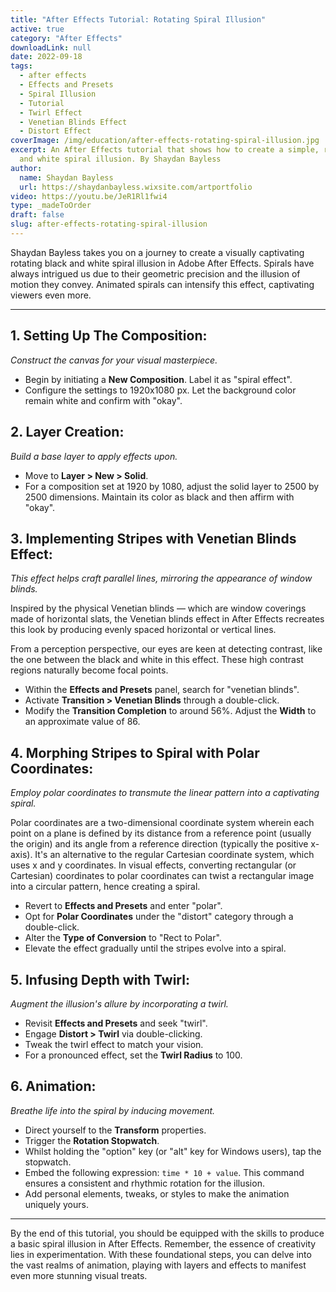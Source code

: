 ```yaml
---
title: "After Effects Tutorial: Rotating Spiral Illusion"
active: true
category: "After Effects"
downloadLink: null
date: 2022-09-18
tags:
  - after effects
  - Effects and Presets
  - Spiral Illusion
  - Tutorial
  - Twirl Effect
  - Venetian Blinds Effect
  - Distort Effect
coverImage: /img/education/after-effects-rotating-spiral-illusion.jpg
excerpt: An After Effects tutorial that shows how to create a simple, rotating black
  and white spiral illusion. By Shaydan Bayless
author:
  name: Shaydan Bayless
  url: https://shaydanbayless.wixsite.com/artportfolio
video: https://youtu.be/JeR1Rl1fwi4
type: _madeToOrder
draft: false
slug: after-effects-rotating-spiral-illusion
---
```


Shaydan Bayless takes you on a journey to create a visually captivating rotating black and white spiral illusion in Adobe After Effects. Spirals have always intrigued us due to their geometric precision and the illusion of motion they convey. Animated spirals can intensify this effect, captivating viewers even more.

---

## **1. Setting Up The Composition:**
*Construct the canvas for your visual masterpiece.*

- Begin by initiating a **New Composition**. Label it as "spiral effect".
- Configure the settings to 1920x1080 px. Let the background color remain white and confirm with "okay".

## **2. Layer Creation:**
*Build a base layer to apply effects upon.*

- Move to **Layer > New > Solid**.
- For a composition set at 1920 by 1080, adjust the solid layer to 2500 by 2500 dimensions. Maintain its color as black and then affirm with "okay".

## **3. Implementing Stripes with Venetian Blinds Effect:**
*This effect helps craft parallel lines, mirroring the appearance of window blinds.*

Inspired by the physical Venetian blinds — which are window coverings made of horizontal slats, the Venetian blinds effect in After Effects recreates this look by producing evenly spaced horizontal or vertical lines.

From a perception perspective, our eyes are keen at detecting contrast, like the one between the black and white in this effect. These high contrast regions naturally become focal points.

- Within the **Effects and Presets** panel, search for "venetian blinds".
- Activate **Transition > Venetian Blinds** through a double-click.
- Modify the **Transition Completion** to around 56%. Adjust the **Width** to an approximate value of 86.

## **4. Morphing Stripes to Spiral with Polar Coordinates:**
*Employ polar coordinates to transmute the linear pattern into a captivating spiral.*

Polar coordinates are a two-dimensional coordinate system wherein each point on a plane is defined by its distance from a reference point (usually the origin) and its angle from a reference direction (typically the positive x-axis). It's an alternative to the regular Cartesian coordinate system, which uses x and y coordinates. In visual effects, converting rectangular (or Cartesian) coordinates to polar coordinates can twist a rectangular image into a circular pattern, hence creating a spiral.

- Revert to **Effects and Presets** and enter "polar".
- Opt for **Polar Coordinates** under the "distort" category through a double-click.
- Alter the **Type of Conversion** to "Rect to Polar".
- Elevate the effect gradually until the stripes evolve into a spiral.

## **5. Infusing Depth with Twirl:**
*Augment the illusion's allure by incorporating a twirl.*

- Revisit **Effects and Presets** and seek "twirl".
- Engage **Distort > Twirl** via double-clicking.
- Tweak the twirl effect to match your vision.
- For a pronounced effect, set the **Twirl Radius** to 100.

## **6. Animation:**
*Breathe life into the spiral by inducing movement.*

- Direct yourself to the **Transform** properties.
- Trigger the **Rotation Stopwatch**.
- Whilst holding the "option" key (or "alt" key for Windows users), tap the stopwatch.
- Embed the following expression: `time * 10 + value`. This command ensures a consistent and rhythmic rotation for the illusion.
- Add personal elements, tweaks, or styles to make the animation uniquely yours.

---

By the end of this tutorial, you should be equipped with the skills to produce a basic spiral illusion in After Effects. Remember, the essence of creativity lies in experimentation. With these foundational steps, you can delve into the vast realms of animation, playing with layers and effects to manifest even more stunning visual treats.